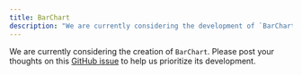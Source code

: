 ```yaml
---
title: BarChart
description: "We are currently considering the development of `BarChart`."
---
```


We are currently considering the creation of `BarChart`. Please post your thoughts on this [GitHub issue](https://github.com/yamada-ui/yamada-ui/issues/500) to help us prioritize its development.
